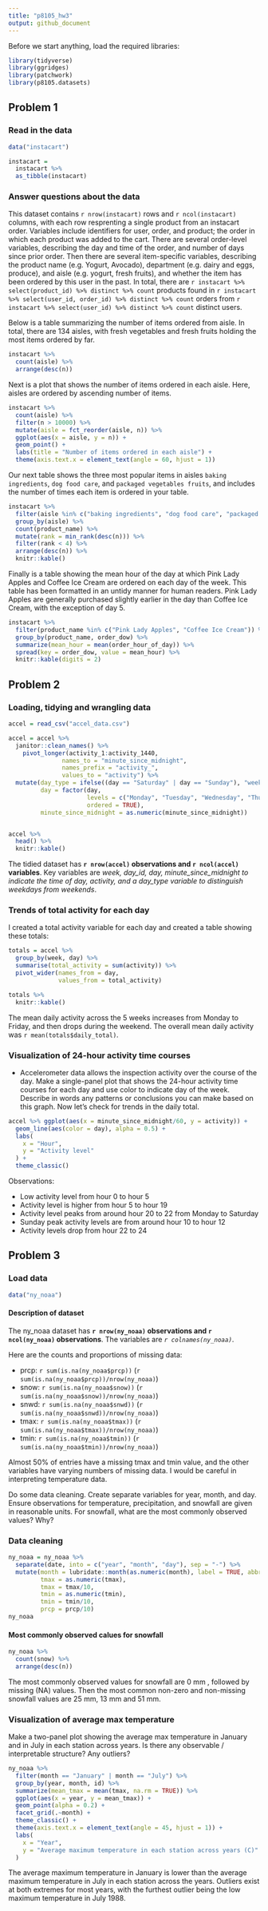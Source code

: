 ```yaml
---
title: "p8105_hw3"
output: github_document
---
```


Before we start anything, load the required libraries:
```r
library(tidyverse)
library(ggridges)
library(patchwork)
library(p8105.datasets)
```

## Problem 1

### Read in the data

```r
data("instacart")

instacart = 
  instacart %>% 
  as_tibble(instacart)
```

### Answer questions about the data

This dataset contains `r nrow(instacart)` rows and `r ncol(instacart)` columns, with each row resprenting a single product from an instacart order. Variables include identifiers for user, order, and product; the order in which each product was added to the cart. There are several order-level variables, describing the day and time of the order, and number of days since prior order. Then there are several item-specific variables, describing the product name (e.g. Yogurt, Avocado), department (e.g. dairy and eggs, produce), and aisle (e.g. yogurt, fresh fruits), and whether the item has been ordered by this user in the past. In total, there are `r instacart %>% select(product_id) %>% distinct %>% count` products found in `r instacart %>% select(user_id, order_id) %>% distinct %>% count` orders from `r instacart %>% select(user_id) %>% distinct %>% count` distinct users.

Below is a table summarizing the number of items ordered from aisle. In total, there are 134 aisles, with fresh vegetables and fresh fruits holding the most items ordered by far.

```r
instacart %>% 
  count(aisle) %>% 
  arrange(desc(n))
```

Next is a plot that shows the number of items ordered in each aisle. Here, aisles are ordered by ascending number of items.

```r
instacart %>% 
  count(aisle) %>% 
  filter(n > 10000) %>% 
  mutate(aisle = fct_reorder(aisle, n)) %>% 
  ggplot(aes(x = aisle, y = n)) + 
  geom_point() + 
  labs(title = "Number of items ordered in each aisle") +
  theme(axis.text.x = element_text(angle = 60, hjust = 1))

```

Our next table shows the three most popular items in aisles `baking ingredients`, `dog food care`, and `packaged vegetables fruits`, and includes the number of times each item is ordered in your table.

```r
instacart %>% 
  filter(aisle %in% c("baking ingredients", "dog food care", "packaged vegetables fruits")) %>%
  group_by(aisle) %>% 
  count(product_name) %>% 
  mutate(rank = min_rank(desc(n))) %>% 
  filter(rank < 4) %>% 
  arrange(desc(n)) %>%
  knitr::kable()
```

Finally is a table showing the mean hour of the day at which Pink Lady Apples and Coffee Ice Cream are ordered on each day of the week. This table has been formatted in an untidy manner for human readers. Pink Lady Apples are generally purchased slightly earlier in the day than Coffee Ice Cream, with the exception of day 5.

```r
instacart %>%
  filter(product_name %in% c("Pink Lady Apples", "Coffee Ice Cream")) %>%
  group_by(product_name, order_dow) %>%
  summarize(mean_hour = mean(order_hour_of_day)) %>%
  spread(key = order_dow, value = mean_hour) %>%
  knitr::kable(digits = 2)
```


## Problem 2

### Loading, tidying and wrangling data

```r
accel = read_csv("accel_data.csv")

accel = accel %>% 
  janitor::clean_names() %>% 
    pivot_longer(activity_1:activity_1440,
               names_to = "minute_since_midnight",
               names_prefix = "activity_",
               values_to = "activity") %>% 
  mutate(day_type = ifelse((day == "Saturday" | day == "Sunday"), "weekend", "weekday"),
         day = factor(day, 
                      levels = c("Monday", "Tuesday", "Wednesday", "Thursday", "Friday", "Saturday", "Sunday"), 
                      ordered = TRUE),
         minute_since_midnight = as.numeric(minute_since_midnight))


accel %>% 
  head() %>% 
  knitr::kable()

```

The tidied dataset has **`r nrow(accel)` observations and `r ncol(accel)` variables**. 
Key variables are *week, day_id, day, minute_since_midnight to indicate the time of day, activity, and a day_type variable to distinguish weekdays from weekends*.

### Trends of total activity for each day
I created a total activity variable for each day and created a table showing these totals:
```r

totals = accel %>% 
  group_by(week, day) %>% 
  summarise(total_activity = sum(activity)) %>% 
  pivot_wider(names_from = day,
              values_from = total_activity)

totals %>% 
  knitr::kable()
```
The mean daily activity across the 5 weeks increases from Monday to Friday, and then drops during the weekend.
The overall mean daily activity was `r mean(totals$daily_total)`.


### Visualization of 24-hour activity time courses 
* Accelerometer data allows the inspection activity over the course of the day. Make a single-panel plot that shows the 24-hour activity time courses for each day and use color to indicate day of the week. Describe in words any patterns or conclusions you can make based on this graph.
Now let's check for trends in the daily total.

```r
accel %>% ggplot(aes(x = minute_since_midnight/60, y = activity)) +
  geom_line(aes(color = day), alpha = 0.5) +
  labs(
    x = "Hour",
    y = "Activity level"
  ) +
  theme_classic() 
```

Observations:

* Low activity level from hour 0 to hour 5
* Activity level is higher from hour 5 to hour 19
* Activity level peaks from around hour 20 to 22 from Monday to Saturday
* Sunday peak activity levels are from around hour 10 to hour 12
* Activity levels drop from hour 22 to 24



## Problem 3

### Load data
```r
data("ny_noaa")
```

#### Description of dataset

The ny_noaa dataset has **`r nrow(ny_noaa)` observations and `r ncol(ny_noaa)` observations**. The variables are *`r colnames(ny_noaa)`*. 

Here are the counts and proportions of missing data:

* prcp: `r sum(is.na(ny_noaa$prcp))` (`r sum(is.na(ny_noaa$prcp))/nrow(ny_noaa)`)
* snow: `r sum(is.na(ny_noaa$snow))` (`r sum(is.na(ny_noaa$snow))/nrow(ny_noaa)`)
* snwd: `r sum(is.na(ny_noaa$snwd))` (`r sum(is.na(ny_noaa$snwd))/nrow(ny_noaa)`)
* tmax: `r sum(is.na(ny_noaa$tmax))` (`r sum(is.na(ny_noaa$tmax))/nrow(ny_noaa)`)
* tmin: `r sum(is.na(ny_noaa$tmin))` (`r sum(is.na(ny_noaa$tmin))/nrow(ny_noaa)`)

Almost 50% of entries have a missing tmax and tmin value, and the other variables have varying numbers of missing data. I would be careful in interpreting temperature data.

Do some data cleaning. Create separate variables for year, month, and day. Ensure observations for temperature, precipitation, and snowfall are given in reasonable units. For snowfall, what are the most commonly observed values? Why?

### Data cleaning

```r
ny_noaa = ny_noaa %>% 
  separate(date, into = c("year", "month", "day"), sep = "-") %>% 
  mutate(month = lubridate::month(as.numeric(month), label = TRUE, abbr = FALSE),
         tmax = as.numeric(tmax),
         tmax = tmax/10,
         tmin = as.numeric(tmin),
         tmin = tmin/10,
         prcp = prcp/10) 
ny_noaa
```

#### Most commonly observed calues for snowfall
```r
ny_noaa %>% 
  count(snow) %>% 
  arrange(desc(n))
```

The most commonly observed values for snowfall are 0 mm , followed by missing (NA) values. Then the most common non-zero and non-missing snowfall values are 25 mm, 13 mm and 51 mm.


### Visualization of average max temperature

Make a two-panel plot showing the average max temperature in January and in July in each station across years. Is there any observable / interpretable structure? Any outliers?

```r
ny_noaa %>% 
  filter(month == "January" | month == "July") %>% 
  group_by(year, month, id) %>% 
  summarize(mean_tmax = mean(tmax, na.rm = TRUE)) %>% 
  ggplot(aes(x = year, y = mean_tmax)) +
  geom_point(alpha = 0.2) +
  facet_grid(.~month) +
  theme_classic() +
  theme(axis.text.x = element_text(angle = 45, hjust = 1)) +
  labs(
    x = "Year",
    y = "Average maximum temperature in each station across years (C)"
  )
```

The average maximum temperature in January is lower than the average maximum temperature in July in each station across the years.
Outliers exist at both extremes for most years, with the furthest outlier being the low maximum temperature in July 1988.






